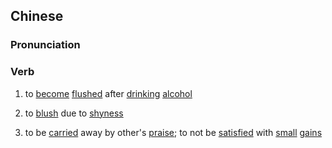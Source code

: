 {{also|上脸}}
==Chinese==
{{zh-forms|s=上脸}}

===Pronunciation===
{{zh-pron
|m=shàngliǎn
|c=soeng5 lim5
|cat=v
}}

===Verb===
{{zh-verb}}

# to [[become]] [[flushed]] after [[drink]]ing [[alcohol]]
# {{lb|zh|dialectal Mandarin}} to [[blush]] due to [[shyness]]
# {{lb|zh|Mandarin}} to be [[carried]] away by other's [[praise]]; to not be [[satisfied]] with [[small]] [[gain]]s